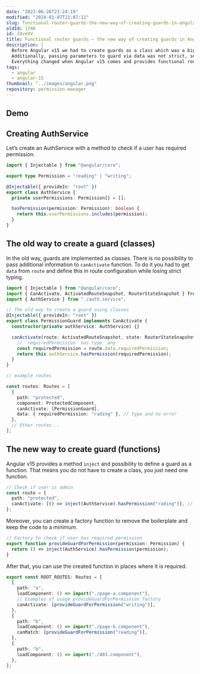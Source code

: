 ```yaml
---
date: "2023-06-26T23:24:19"
modified: "2024-01-07T21:07:11"
slug: functional-router-guards-the-new-way-of-creating-guards-in-angular
oldId: 1746
id: Z4veXV
title: Functional router guards – the new way of creating guards in Angular
description: |
  Before Angular v15 we had to create guards as a class which was a big boilerplate even though we had simple logic.
  Additionally, passing parameters to guard via data was not strict, so we were able to have a typo and the compiler did not throw an error.
  Everything changed when Angular v15 comes and provides functional router guards.
tags:
  - angular
  - angular-15
thumbnail: "../images/angular.png"
repository: permission-manager
---
```



## Demo

<Demo height={600} repository={frontmatter.repository} />

## Creating AuthService

Let’s create an AuthService with a method to check if a user has required permission.

```ts
import { Injectable } from "@angular/core";

export type Permission = "reading" | "writing";

@Injectable({ provideIn: "root" })
export class AuthService {
  private userPermissions: Permission[] = [];

  hasPermission(permission: Permission): boolean {
    return this.userPermissions.includes(permission);
  }
}
```

## The old way to create a guard (classes)

In the old way, guards are implemented as classes.
There is no possibility to pass additional information to `canActivate` function.
To do it you had to get `data` from `route` and define this in route configuration while losing strict typing.

```ts
import { Injectable } from "@angular/core";
import { CanActivate, ActivatedRouteSnapshot, RouterStateSnapshot } from "@angular/router";
import { AuthService } from "./auth.service";

// The old way to create a guard using classes
@Injectable({ provideIn: "root" })
export class PermissionGuard implements CanActivate {
  constructor(private authService: AuthService) {}

  canActivate(route: ActivatedRouteSnapshot, state: RouterStateSnapshot): boolean {
    // `requiredPermission` has type `any`
    const requiredPermission = route.data.requiredPermission;
    return this.authService.hasPermission(requiredPermission);
  }
}

// example routes

const routes: Routes = [
  {
    path: "protected",
    component: ProtectedComponent,
    canActivate: [PermissionGuard],
    data: { requiredPermission: "rading" }, // typo and no error
  },
  // Other routes...
];
```

## The new way to create guard (functions)

Angular v15 provides a method `inject` and possibility to define a guard as a function.
That means you do not have to create a class, you just need one function.

```ts
// Check if user is admin
const route = {
  path: "protected",
  canActivate: [() => inject(AuthService).hasPermission("rading")], // typo and error!
};
```

Moreover, you can create a factory function to remove the boilerplate and keep the code to a minimum.

```ts
// Factory to check if user has required permission
export function provideGuardForPermission(permission: Permission) {
  return () => inject(AuthService).hasPermission(permission);
}
```

After that, you can use the created function in places where it is required.

```ts
export const ROOT_ROUTES: Routes = [
  {
    path: "a",
    loadComponent: () => import("./page-a.component"),
    // Examples of usage provideGuardForPermission factory
    canActivate: [provideGuardForPermission("writing")],
  },
  {
    path: "b",
    loadComponent: () => import("./page-b.component"),
    canMatch: [provideGuardForPermission("reading")],
  },
  {
    path: "b",
    loadComponent: () => import("./403.component"),
  },
];
```
